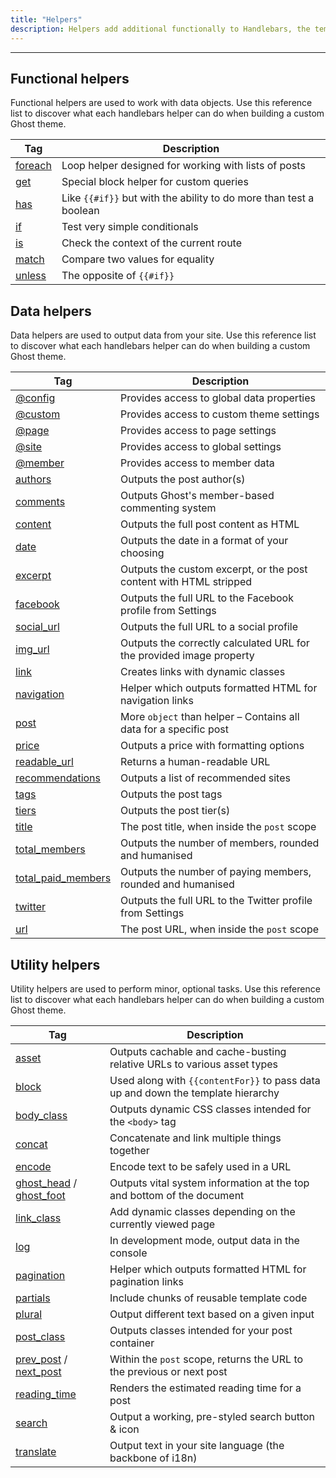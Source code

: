 ```yaml
---
title: "Helpers"
description: Helpers add additional functionally to Handlebars, the templating language Ghost themes use.
---
```


***

## Functional helpers

Functional helpers are used to work with data objects. Use this reference list to discover what each handlebars helper can do when building a custom Ghost theme.

| Tag                                      | Description                                                        |
| ---------------------------------------- | ------------------------------------------------------------------ |
| [foreach](/docs/themes/helpers/foreach/) | Loop helper designed for working with lists of posts               |
| [get](/docs/themes/helpers/get/)         | Special block helper for custom queries                            |
| [has](/docs/themes/helpers/has/)         | Like `{{#if}}` but with the ability to do more than test a boolean |
| [if](/docs/themes/helpers/if/)           | Test very simple conditionals                                      |
| [is](/docs/themes/helpers/is/)           | Check the context of the current route                             |
| [match](/docs/themes/helpers/match/)     | Compare two values for equality                                    |
| [unless](/docs/themes/helpers/unless/)   | The opposite of `{{#if}}`                                          |

## Data helpers

Data helpers are used to output data from your site. Use this reference list to discover what each handlebars helper can do when building a custom Ghost theme.

| Tag                                                              | Description                                                          |
| ---------------------------------------------------------------- | -------------------------------------------------------------------- |
| [@config](/docs/themes/helpers/config/)                          | Provides access to global data properties                            |
| [@custom](/docs/themes/helpers/custom/)                          | Provides access to custom theme settings                             |
| [@page](/docs/themes/helpers/page/)                              | Provides access to page settings                                     |
| [@site](/docs/themes/helpers/site/)                              | Provides access to global settings                                   |
| [@member](/docs/themes/members/#the-member-object)               | Provides access to member data                                       |
| [authors](/docs/themes/helpers/authors/)                         | Outputs the post author(s)                                           |
| [comments](/docs/themes/helpers/comments/)                       | Outputs Ghost's member-based commenting system                       |
| [content](/docs/themes/helpers/content/)                         | Outputs the full post content as HTML                                |
| [date](/docs/themes/helpers/date/)                               | Outputs the date in a format of your choosing                        |
| [excerpt](/docs/themes/helpers/excerpt/)                         | Outputs the custom excerpt, or the post content with HTML stripped   |
| [facebook](/docs/themes/helpers/facebook/)                       | Outputs the full URL to the Facebook profile from Settings           |
| [social\_url](/docs/themes/helpers/social_url/)                  | Outputs the full URL to a social profile                             |
| [img\_url](/docs/themes/helpers/img_url/)                        | Outputs the correctly calculated URL for the provided image property |
| [link](/docs/themes/helpers/link/)                               | Creates links with dynamic classes                                   |
| [navigation](/docs/themes/helpers/navigation/)                   | Helper which outputs formatted HTML for navigation links             |
| [post](/docs/themes/helpers/post/)                               | More `object` than helper – Contains all data for a specific post    |
| [price](/docs/themes/helpers/price/)                             | Outputs a price with formatting options                              |
| [readable\_url](/docs/themes/helpers/readable_url/)              | Returns a human-readable URL                                         |
| [recommendations](/docs/themes/helpers/recommendations/)         | Outputs a list of recommended sites                                  |
| [tags](/docs/themes/helpers/tags/)                               | Outputs the post tags                                                |
| [tiers](/docs/themes/helpers/tiers/)                             | Outputs the post tier(s)                                             |
| [title](/docs/themes/helpers/title/)                             | The post title, when inside the `post` scope                         |
| [total\_members](/docs/themes/helpers/total_members/)            | Outputs the number of members, rounded and humanised                 |
| [total\_paid\_members](/docs/themes/helpers/total_paid_members/) | Outputs the number of paying members, rounded and humanised          |
| [twitter](/docs/themes/helpers/twitter/)                         | Outputs the full URL to the Twitter profile from Settings            |
| [url](/docs/themes/helpers/url/)                                 | The post URL, when inside the `post` scope                           |

## Utility helpers

Utility helpers are used to perform minor, optional tasks. Use this reference list to discover what each handlebars helper can do when building a custom Ghost theme.

| Tag                                                                                                         | Description                                                                      |
| ----------------------------------------------------------------------------------------------------------- | -------------------------------------------------------------------------------- |
| [asset](/docs/themes/helpers/asset/)                                                                        | Outputs cachable and cache-busting relative URLs to various asset types          |
| [block](/docs/themes/helpers/block/)                                                                        | Used along with `{{contentFor}}` to pass data up and down the template hierarchy |
| [body\_class](/docs/themes/helpers/body_class/)                                                             | Outputs dynamic CSS classes intended for the `<body>` tag                        |
| [concat](/docs/themes/helpers/concat/)                                                                      | Concatenate and link multiple things together                                    |
| [encode](/docs/themes/helpers/encode/)                                                                      | Encode text to be safely used in a URL                                           |
| [ghost\_head](/docs/themes/helpers/ghost_head_foot/) / [ghost\_foot](/docs/themes/helpers/ghost_head_foot/) | Outputs vital system information at the top and bottom of the document           |
| [link\_class](/docs/themes/helpers/link_class/)                                                             | Add dynamic classes depending on the currently viewed page                       |
| [log](/docs/themes/helpers/log/)                                                                            | In development mode, output data in the console                                  |
| [pagination](/docs/themes/helpers/pagination/)                                                              | Helper which outputs formatted HTML for pagination links                         |
| [partials](/docs/themes/helpers/partials/)                                                                  | Include chunks of reusable template code                                         |
| [plural](/docs/themes/helpers/plural/)                                                                      | Output different text based on a given input                                     |
| [post\_class](/docs/themes/helpers/post_class/)                                                             | Outputs classes intended for your post container                                 |
| [prev\_post](/docs/themes/helpers/prev_next_post/) / [next\_post](/docs/themes/helpers/prev_next_post/)     | Within the `post` scope, returns the URL to the previous or next post            |
| [reading\_time](/docs/themes/helpers/reading_time/)                                                         | Renders the estimated reading time for a post                                    |
| [search](/docs/themes/helpers/search/)                                                                      | Output a working, pre-styled search button & icon                                |
| [translate](/docs/themes/helpers/translate/)                                                                | Output text in your site language (the backbone of i18n)                         |